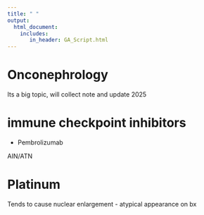 ---
title: " "
output: 
  html_document:
    includes:
       in_header: GA_Script.html
---

# Onconephrology

Its a big topic, will collect note and update 2025

# immune checkpoint inhibitors

-   Pembrolizumab

AIN/ATN

# Platinum

Tends to cause nuclear enlargement - atypical appearance on bx